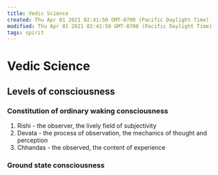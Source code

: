 ```yaml
---
title: Vedic Science
created: Thu Apr 01 2021 02:41:50 GMT-0700 (Pacific Daylight Time)
modified: Thu Apr 01 2021 02:41:50 GMT-0700 (Pacific Daylight Time)
tags: spirit
---
```


# Vedic Science

## Levels of consciousness

### Constitution of ordinary waking consciousness

1. Rishi - the observer, the lively field of subjectivity
2. Devata - the process of observation, the mechanics of thought and perception
3. Chhandas - the observed, the content of experience

### Ground state consciousness
